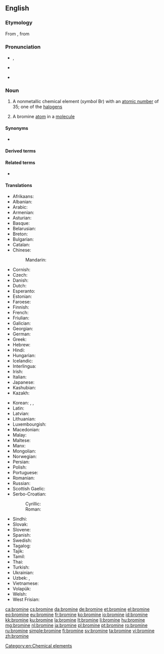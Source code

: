 {{also|brominé}}
==English==
{{elements|Br|selenium|Se|krypton|Kr}}
{{wikipedia}}

===Etymology===
From {{etyl|fr|en}} {{m|fr|brome}}, from {{etyl|grc|en}} {{m|grc|βρῶμος||stink|sc=polytonic}}

===Pronunciation===
* {{a|UK}} {{IPA|/ˈbrəʊmɪn/|lang=en}}, {{IPA|/ˈbrəʊmaɪn/|lang=en}}
* {{a|US}} {{IPA|/ˈbroʊmin/|lang=en}}
* {{hyphenation|bro|mine|lang=en}}

===Noun===
{{en-noun|~}}

# {{lb|en|uncountable}} A nonmetallic chemical element (''symbol'' Br) with an [[atomic number]] of 35; one of the [[halogen]]s
# {{lb|en|countable}} A bromine [[atom]] in a [[molecule]]

====Synonyms====
* {{l|en|muride}}

====Derived terms====
{{der4|[[brom-]], [[bromo-]]|bromal|bromane|bromate|bromic|bromide|brominate|brominated|bromination|bromine chloride|bromine monofluoride|bromine monoxide|bromine pentafluoride|bromine trifluoride|brominism|[[bromise]], [[bromize]]|bromism|bromite|<!--listed as a derivative of "bromo-"-->[[bromoform]]|lang=en}}

====Related terms====
* {{l|en|brome}}

====Translations====
{{trans-top|nonmetallic chemical element}}
* Afrikaans: {{t|af|broom}}
* Albanian: {{t+|sq|brom}}
* Arabic: {{t|ar|بُرُوم|m}}
* Armenian: {{t+|hy|բրոմ}}
* Asturian: {{t|ast|bromu|m}}
* Basque: {{t|eu|bromoa}}
* Belarusian: {{t|be|бром|m}}
* Breton: {{t|br|brom|m}}
* Bulgarian: {{t|bg|бром|m}}
* Catalan: {{t+|ca|brom}}
* Chinese:
*: Mandarin: {{t+|cmn|溴|tr=xiù}}
* Cornish: {{t|kw|bromyn}}
* Czech: {{t+|cs|brom|m}}
* Danish: {{t+|da|brom}}
* Dutch: {{t+|nl|broom|n}}
* Esperanto: {{t+|eo|bromo}}
* Estonian: {{t+|et|broom}}
* Faroese: {{t|fo|brom}}
* Finnish: {{t+|fi|bromi}}
* French: {{t+|fr|brome|m}}
* Friulian: {{t|fur|brom}}
* Galician: {{t+|gl|bromo}}
* Georgian: {{t|ka|ბრომი|sc=Geor}}
* German: {{t+|de|Brom|n}}
* Greek: {{t+|el|βρόμιο|n}}
* Hebrew: {{t+|he|ברום|tr=brom|sc=Hebr}}
* Hindi: {{t|hi|दुराघ्री|tr=duraaghree|sc=Deva}}
* Hungarian: {{t+|hu|bróm}}
* Icelandic: {{t+|is|bróm}}
* Interlingua: {{t|ia|bromo}}
* Irish: {{t+|ga|bróimín}}
* Italian: {{t+|it|bromo|m}}
* Japanese: {{t+|ja|臭素|tr=しゅうそ, shūso|sc=Jpan}}
* Kashubian: {{t|csb|bróm}}
* Kazakh: {{t|kk|бром|sc=Cyrl}}
{{trans-mid}}
* Korean: {{t+|ko|브롬|sc=Kore}}, {{t+|ko|취소|tr=臭素, chwiso|sc=Kore}}, {{t|ko|브로민|sc=Hang}}
* Latin: {{t+|la|bromium}}
* Latvian: {{t|lv|broms}}
* Lithuanian: {{t+|lt|bromas}}
* Luxembourgish: {{t|lb|Brom}}
* Macedonian: {{t|mk|бром|m|sc=Cyrl}}
* Malay: {{t|ms|bromin}}
* Maltese: {{t|mt|bromu}}
* Manx: {{t|gv|bromeen}}
* Mongolian: {{t+|mn|бром|sc=Cyrl}}
* Norwegian: {{t+|no|brom}}
* Persian: {{t+|fa|برم|tr=borom}}
* Polish: {{t+|pl|brom|m}}
* Portuguese: {{t+|pt|bromo|m}}
* Romanian: {{t+|ro|brom|n}}
* Russian: {{t+|ru|бром|m}}
* Scottish Gaelic: {{t|gd|bròimin|m}}
* Serbo-Croatian:
*: Cyrillic: {{t|sh|бром|m|sc=Cyrl}}
*: Roman: {{t+|sh|brom|m}}
* Sindhi: {{t+|sd|ڳاڙهرو|m|sc=sd-Arab}}
* Slovak: {{t+|sk|bróm}}
* Slovene: {{t+|sl|brom}}
* Spanish: {{t+|es|bromo|m}}
* Swedish: {{t+|sv|brom|n}}
* Tagalog: {{t|tl|bromo}}
* Tajik: {{t|tg|бром}}
* Tamil: {{t|ta|நெடியம்|sc=Taml}}
* Thai: {{t+|th|โบรมีน|tr=brōmīn|sc=Thai}}
* Turkish: {{t+|tr|brom}}
* Ukrainian: {{t+|uk|бром|m}}
* Uzbek: {{t+|uz|бром|sc=Cyrl}}, {{t+|uz|brom}}
* Vietnamese: {{t|vi|brom}}
* Volapük: {{t+|vo|bromin}}
* Welsh: {{t+|cy|bromin}}
* West Frisian: {{t|fy|broom}}
{{trans-bottom}}

[[Category:en:Chemical elements]]

[[ca:bromine]]
[[cs:bromine]]
[[da:bromine]]
[[de:bromine]]
[[et:bromine]]
[[el:bromine]]
[[eo:bromine]]
[[eu:bromine]]
[[fr:bromine]]
[[ko:bromine]]
[[io:bromine]]
[[id:bromine]]
[[kk:bromine]]
[[ku:bromine]]
[[la:bromine]]
[[lt:bromine]]
[[li:bromine]]
[[hu:bromine]]
[[mg:bromine]]
[[nl:bromine]]
[[ja:bromine]]
[[pl:bromine]]
[[pt:bromine]]
[[ro:bromine]]
[[ru:bromine]]
[[simple:bromine]]
[[fi:bromine]]
[[sv:bromine]]
[[ta:bromine]]
[[vi:bromine]]
[[zh:bromine]]